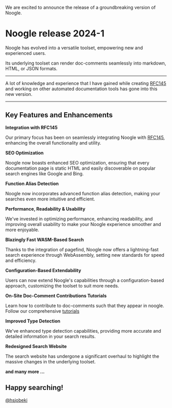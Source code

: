 We are excited to announce the release of a groundbreaking version of Noogle.

# Noogle release 2024-1

Noogle has evolved into a versatile toolset, empowering new and experienced users.

Its underlying toolset can render doc-comments seamlessly into markdown, HTML, or JSON formats. 

---

A lot of knowledge and experience that I have gained while creating [RFC145](https://github.com/NixOS/rfcs/blob/master/rfcs/0145-doc-strings.md) and working on other automated documentation tools has gone into this new version.

---

## Key Features and Enhancements

**Integration with RFC145**

Our primary focus has been on seamlessly integrating Noogle with [RFC145](https://github.com/NixOS/rfcs/blob/master/rfcs/0145-doc-strings.md), enhancing the overall functionality and utility.

**SEO Optimization**

Noogle now boasts enhanced SEO optimization, ensuring that every documentation page is static HTML and easily discoverable on popular search engines like Google and Bing.

**Function Alias Detection**

Noogle now incorporates advanced function alias detection, making your searches even more intuitive and efficient.

**Performance, Readability & Usability**

We've invested in optimizing performance, enhancing readability, and improving overall usability to make your Noogle experience smoother and more enjoyable.

**Blazingly Fast WASM-Based Search**

Thanks to the integration of pagefind, Noogle now offers a lightning-fast search experience through WebAssembly, setting new standards for speed and efficiency.

**Configuration-Based Extendability**

Users can now extend Noogle's capabilities through a configuration-based approach, customizing the toolset to suit more needs.

**On-Site Doc-Comment Contributions Tutorials**

Learn how to contribute to doc-comments such that they appear in noogle. Follow our comprehensive [tutorials](/md/documentation)

**Improved Type Detection**

We've enhanced type detection capabilities, providing more accurate and detailed information in your search results.

**Redesigned Search Website**

The search website has undergone a significant overhaul to highlight the massive changes in the underlying toolset.

**and many more ...**

## Happy searching!

[@hsjobeki](https://github.com/hsjobeki)